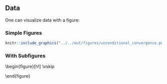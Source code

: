 ## Data

One can visualize data with a figure:

###  Simple Figures
```r
knitr::include_graphics("../../out/figures/unconditional_convergence.pdf")
```

\newpage

### With Subfigures

\begin{figure}[h!]
        \caption{\small{Figure Caption}}
        \begin{subfigure}[b]{0.475\textwidth}
            \centering
            \includegraphics[width=\textwidth]{../../out/figures/unconditional_convergence.pdf}
            \caption{\small{Subcaption to edit}}
            \label{fig:subfig1}
        \end{subfigure}
        \hfill
        \begin{subfigure}[b]{0.475\textwidth}
            \centering
            \includegraphics[width=\textwidth]{../../out/figures/conditional_convergence.pdf}
            \caption{\small{Subcaption to edit}}
            \label{fig:subfig2}
        \end{subfigure}
        \vskip\baselineskip
        \begin{subfigure}[b]{0.475\textwidth}
            \centering
            \includegraphics[width=\textwidth]{../../out/figures/aug_conditional_convergence.pdf}
            \caption{\small{Subcaption to edit}}
            \label{fig:subfig3}
        \end{subfigure}
        \hfill
\begin{fignote}
    \textit{Notes}: Figure Level notes
\end{fignote}
\end{figure}

\newpage
